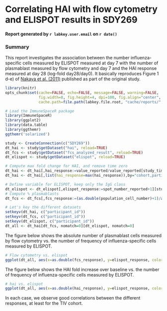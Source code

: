 # Correlating HAI with flow cytometry and ELISPOT results in SDY269
#### Report generated by `r labkey.user.email` on `r date()`

### Summary
This report investigates the association between the number influenza-specific cells measured by ELISPOT measured at day 7 with the number of plasmablast measured by flow cytometry and day 7 and the HAI response measured at day 28 (log-fold day28/day0). It basically reproduces Figure 1 d-e) of [Nakaya et al. (2011)](http://www.ncbi.nlm.nih.gov/pmc/articles/PMC3140559/) published as part of the original study.


```r
library(knitr)
opts_chunk$set(cache=FALSE, echo=FALSE, message=FALSE, warning=FALSE,
               fig.width=8, fig.height=4, dpi=100, fig.align="center",
               cache.path=file.path(labkey.file.root, "cache/reports/", labkey.user.email, ""))
```

```r
# Load the ImmuneSpaceR package
library(ImmuneSpaceR)
library(ggplot2)
library(data.table)
library(ggthemr)
ggthemr('solarized')
```


```r
study <- CreateConnection(c("SDY269"))
dt_hai <- study$getDataset("hai", reload=TRUE)
dt_fcs <- study$getDataset("fcs_analyzed_result", reload=TRUE)
dt_elispot <- study$getDataset("elispot", reload=TRUE)
```

```r
# Compute max fold change for HAI, and remove time zero
dt_hai <- dt_hai[,hai_response:=value_reported/value_reported[study_time_collected==0],by="virus,cohort,participant_id"][study_time_collected==28]
dt_hai <- dt_hai[,list(hai_response=max(hai_response)),by="cohort,participant_id"]

# Define variable for ELISPOT, keep only the IgG class
dt_elispot <- dt_elispot[,elispot_response:=spot_number_reported+1][study_time_collected==7 & analyte=="IgG"]
# Compute % plasmablasts
dt_fcs <- dt_fcs[,fcs_response:=(as.double(population_cell_number)+1)/as.double(base_parent_population)][study_time_collected==7]
```


```r
# Let's key the different datasets
setkeyv(dt_hai, c("participant_id"))
setkeyv(dt_fcs, c("participant_id"))
setkeyv(dt_elispot, c("participant_id"))
dt_all <- dt_hai[dt_fcs, nomatch=0][dt_elispot, nomatch=0]
```

The figure below shows the absolute number of plasmablast cells measured by flow cytometry vs. the number of frequency of influenza-specific cells measured by ELISPOT. 
```r
# Flow cytometry vs. elispot
ggplot(dt_all, aes(x=as.double(fcs_response), y=elispot_response, color=cohort))+geom_point()+scale_y_log10()+scale_x_log10()+geom_smooth(method="lm")+xlab("Total plasmablasts (%)")+ylab("Influenza specific cells\n (per 10^6 PBMCs)")
```

The figure below shows the HAI fold increase over baseline vs. the number of frequency of influenza-specific cells measured by ELISPOT. 
```r
# hai vs. elispot
ggplot(dt_all, aes(x=as.double(hai_response), y=elispot_response, color=cohort))+geom_point()+scale_x_continuous(trans="log2")+scale_y_log10()+geom_smooth(method="lm")+xlab("HAI fold")+ylab("Influenza specific cells\n (per 10^6 PBMCs)")
```


In each case, we observe good correlations between the different responses, at least for the TIV cohort.

